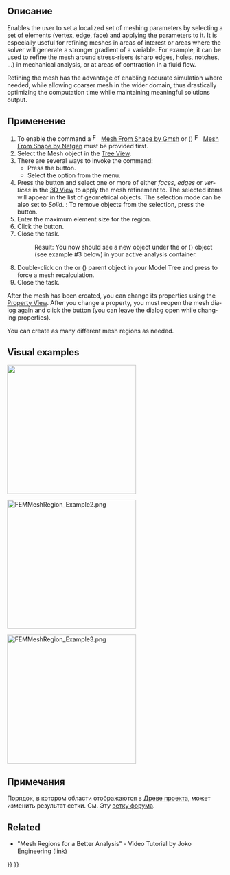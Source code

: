<languages/>

<div class="mw-translate-fuzzy">
{{Docnav/ru
|[[FEM_MeshBoundaryLayer/ru|FEM mesh boundary layer]]
|[[FEM_MeshGroup/ru|FEM mesh group]]
|[[FEM_Workbench/ru|FEM]]
|IconL=Fem-femmesh-boundary-layer.svg
|IconC=Workbench_FEM.svg
|IconR=FEM_MeshGroup.png
}}
</div>

<div class="mw-translate-fuzzy">
{{GuiCommand/ru
|Name=FEM MeshRegion
|Name/ru=Область сетки МКЭ
|MenuLocation= Mesh → Область сетки МКЭ
|Workbenches=[[FEM_Workbench/ru|FEM]]
|Shortcut=
|SeeAlso=[[FEM_tutorial/ru|FEM tutorial]]
}}
</div>

<span id="Description"></span>
==Описание==

<div lang="en" dir="ltr" class="mw-content-ltr">
Enables the user to set a localized set of meshing parameters by selecting a set of elements (vertex, edge, face) and applying the parameters to it. It is especially useful for refining meshes in areas of interest or areas where the solver will generate a stronger gradient of a variable. For example, it can be used to refine the mesh around stress-risers (sharp edges, holes, notches, …) in mechanical analysis, or at areas of contraction in a fluid flow.
</div>

<div lang="en" dir="ltr" class="mw-content-ltr">
Refining the mesh has the advantage of enabling accurate simulation where needed, while allowing coarser mesh in the wider domain, thus drastically optimizing the computation time while maintaining meaningful solutions output.
</div>

<span id="Usage"></span>
==Применение==

<div lang="en" dir="ltr" class="mw-content-ltr">
# To enable the command a [[Image:FEM_MeshGmshFromShape.svg|16px]] [[FEM_MeshGmshFromShape|Mesh From Shape by Gmsh]] or ({{VersionPlus|1.1}}) [[Image:FEM_MeshNetgenFromShape.svg|16px]] [[FEM_MeshNetgenFromShape|Mesh From Shape by Netgen]] must be provided first.
# Select the Mesh object in the [[Tree_View|Tree View]].
# There are several ways to invoke the command:
#* Press the {{Button|[[Image:FEM_MeshRegion.svg|16px]] [[FEM_MeshRegion|Mesh Refinement]]}} button.
#* Select the {{MenuCommand|Mesh → [[Image:FEM_MeshRegion.svg|16px]] Mesh Refinement}} option from the menu.
# Press the {{Button|Add}} button and select one or more of either ''faces'', ''edges'' or ''vertices'' in the [[3D_View|3D View]] to apply the mesh refinement to. The selected items will appear in the list of geometrical objects. The selection mode can be also set to ''Solid''. {{Version|1.1}}: To remove objects from the selection, press the {{Button|Remove}} button.
# Enter the maximum element size for the region.
# Click the {{Button|OK}} button.
# Close the task.
#: Result: You now should see a new {{incode|FEMMeshRegion}} object under the {{incode|FEMMeshGmsh}} or ({{VersionPlus|1.1}}) {{incode|FEMMeshNetgen}} object (see example #3 below) in your active analysis container.
# Double-click on the {{incode|FEMMeshGmsh}} or ({{VersionPlus|1.1}}) {{incode|FEMMeshNetgen}} parent object in your Model Tree and press {{Button|Apply}} to force a mesh recalculation.
# Close the task.
</div>

<div lang="en" dir="ltr" class="mw-content-ltr">
After the mesh has been created, you can change its properties using the [[Property_View|Property View]]. After you change a property, you must reopen the mesh dialog again and click the {{Button|Apply}} button (you can leave the dialog open while changing properties).
</div>

<div lang="en" dir="ltr" class="mw-content-ltr">
You can create as many different mesh regions as needed.
</div>

<div lang="en" dir="ltr" class="mw-content-ltr">
==Visual examples==
</div> 

<div lang="en" dir="ltr" class="mw-content-ltr">
[[File:FEMMeshRegion_Example1.png|300px|]]
{{Caption|Example 1: The initial coarse FEM Mesh by GMSH}}
</div>


<div lang="en" dir="ltr" class="mw-content-ltr">
[[File:FEMMeshRegion_Example2.png|300px]]
{{Caption|Example 2: After applying a Mesh refinement using two FEM Mesh Region objects, the large hole is refined to a maximum element size of 3 mm, the smaller hole is refined to 1 mm}}
</div>

<div lang="en" dir="ltr" class="mw-content-ltr">
[[File:FEMMeshRegion_Example3.png|300px]]
{{Caption|Example 3: A simple example of the resulting Model Tree}}
</div>

<span id="Notes"></span>
==Примечания==

Порядок, в котором области отображаются в [[Tree view/ru|Древе проекта]], может изменить результат сетки. См. Эту [https://forum.freecad.org/viewtopic.php?f=18&t=41955 ветку форума].

<div lang="en" dir="ltr" class="mw-content-ltr">
==Related==
</div>

<div lang="en" dir="ltr" class="mw-content-ltr">
* "Mesh Regions for a Better Analysis" - Video Tutorial by Joko Engineering ([https://www.youtube.com/watch?v=X5RVe2SDPvw link])
</div>


<div class="mw-translate-fuzzy">
{{Docnav/ru
|[[FEM_MeshBoundaryLayer/ru|FEM mesh boundary layer]]
|[[FEM_MeshGroup/ru|FEM mesh group]]
|[[FEM_Workbench/ru|FEM]]
|IconL=Fem-femmesh-boundary-layer.svg
|IconC=Workbench_FEM.svg
|IconR=FEM_MeshGroup.png
}}
</div>

{{FEM_Tools_navi{{#translation:}}}}
{{Userdocnavi{{#translation:}}}}